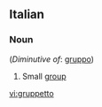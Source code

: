 ==Italian==

===Noun===
{{it-noun|gruppett|m|o|i}} (''Diminutive of'': [[gruppo]])

# Small [[group]]

[[vi:gruppetto]]